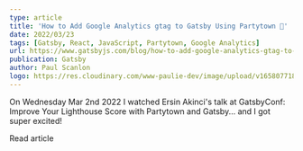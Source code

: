 ```yaml
---
type: article
title: 'How to Add Google Analytics gtag to Gatsby Using Partytown 🎉'
date: 2022/03/23
tags: [Gatsby, React, JavaScript, Partytown, Google Analytics]
url: https://www.gatsbyjs.com/blog/how-to-add-google-analytics-gtag-to-gatsby-using-partytown
publication: Gatsby
author: Paul Scanlon
logo: https://res.cloudinary.com/www-paulie-dev/image/upload/v1658077182/paulie.dev/Logos/gatsby-logo_dgbkjm.png
---
```


On Wednesday Mar 2nd 2022 I watched Ersin Akinci's talk at GatsbyConf: Improve Your Lighthouse Score with Partytown and
Gatsby... and I got super excited!

<MarkdownCtaLink href="https://www.gatsbyjs.com/blog/how-to-add-google-analytics-gtag-to-gatsby-using-partytown">
  Read article
</MarkdownCtaLink>

